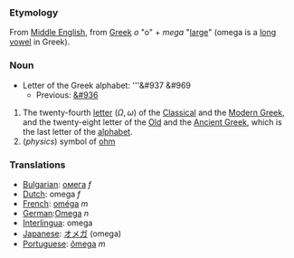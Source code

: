 === Etymology ===

From [[Middle English]], from [[Greek]] ''o'' "o" + ''mega'' "[[large]]" (omega is a [[long vowel]] in Greek).

=== Noun ===

*Letter of the Greek alphabet: '''&#937 &#969
**Previous: [[psi|&#936]]

# The twenty-fourth [[letter]] (<math>\Omega,\omega</math>) of the [[Classical Greek|Classical]] and the [[Greek|Modern Greek]], and the twenty-eight letter of the [[Old Greek|Old]] and the [[Ancient Greek]], which is the last letter of the [[alphabet]].
# (''physics'') symbol of [[ohm]]

=== Translations ===
*[[Bulgarian]]: [[омега]] ''f''
*[[Dutch]]: omega ''f''
*[[French]]: [[oméga]] ''m''
*[[German]]:[[Omega]] ''n''
*[[Interlingua]]: omega
*[[Japanese]]: [[オメガ]] (omega)
*[[Portuguese]]: [[ômega]] ''m''